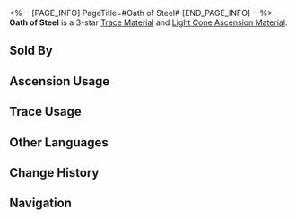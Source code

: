 <%-- [PAGE_INFO]
PageTitle=#Oath of Steel#
[END_PAGE_INFO] --%>
{{Item Infobox
|id          = 110142
|image       = Item Oath of Steel.png{{subst:void|<!--$UPLOAD:<<SpriteOutput/ItemFigures/110142.png>-<Item Oath of Steel.png>-<Item Icons>>-->}}
|type        = Trace Material
|type2       = Light Cone Ascension Material
|invCategory = Upgrade Materials
|rarity      = 3
|effect      = 
|description = A shield forged with irreplaceable craftsmanship from an unknown alloy. Used to level up Traces moderately for {{Color|h|Preservation}} characters.
|source1     = [[Calyx (Supply Zone)]]
|source2     = [[Omni-Synthesizer]] &mdash; Material Synthesis
|source3     = [[Embers Exchange]]
|source4     = [[Omni-Synthesizer]] &mdash; Material Exchange
}}
{{Description|It may be a large shield, but it feels as light as a feather. Even after taking on a full charge, no marks can be seen on the face of the shield.<br />Ancient legends tell of a war where high-spirited warriors wielded deathray-beaming spears and shields forged of Frost Steel, defended a nation destined to falter in the face of war.<br />This shield is a witness to that war.<br /><br />"''Powerful voices chant: 'The enemies are at our gates!&ast;''"}}
'''Oath of Steel''' is a 3-star [[Trace Material]] and [[Light Cone Ascension Material]].

==Sold By==
{{Shop Availability}}

==Ascension Usage==
{{Ascension Usage}}

==Trace Usage==
{{Trace Usage}}

==Other Languages==
{{Other Languages
|en   = Oath of Steel
|zhs  = 寒铁的誓言
|zht  = 寒鐵的誓言
|ja   = 寒鉄の誓い
|ko   = 한철의 맹세
|es   = Juramento de acero
|fr   = Serment d'acier
|ru   = Клятва мёрзлой стали
|th   = Oath of Steel
|vi   = Lời Thề Sắt Lạnh
|de   = Schwur des Stahls
|id   = Oath of Steel
|pt   = Juramento de Aço
}}

==Change History==
{{Change History|1.0}}

==Navigation==
{{Upgrade Material Navbox}}